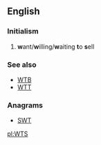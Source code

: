 ==English==

===Initialism===
{{en-initialism}}
# {{label|en|Internet slang}} '''w'''ant/'''w'''illing/'''w'''aiting '''t'''o '''s'''ell

===See also===
* [[WTB]]
* [[WTT]]

===Anagrams===
* [[SWT#English|SWT]]

[[pl:WTS]]